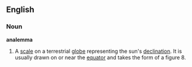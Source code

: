 ==English==
===Noun===
'''analemma'''
#A [[scale]] on a terrestrial [[globe]] representing the sun's [[declination]]. It is usually drawn on or near the [[equator]] and takes the form of a figure 8.

{{wikipedia}}